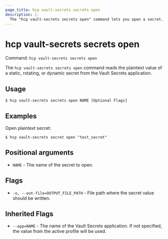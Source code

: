 ```yaml
---
page_title: hcp vault-secrets secrets open
description: |-
  The "hcp vault-secrets secrets open" command lets you open a secret.
---
```


# hcp vault-secrets secrets open

Command: `hcp vault-secrets secrets open` 

The `hcp vault-secrets secrets open` command reads the plaintext value of a
static, rotating, or dynamic secret from the Vault Secrets application.

## Usage

```shell-session
$ hcp vault-secrets secrets open NAME [Optional Flags]
```

## Examples

Open plaintext secret:

```shell-session
$ hcp vault-secrets secret open "test_secret"
```

## Positional arguments

- `NAME` - The name of the secret to open.

## Flags

- `-o, --out-file=OUTPUT_FILE_PATH` - File path where the secret value should be written.

## Inherited Flags

- `--app=NAME` - The name of the Vault Secrets application. If not specified, the value from the active profile will be used.

